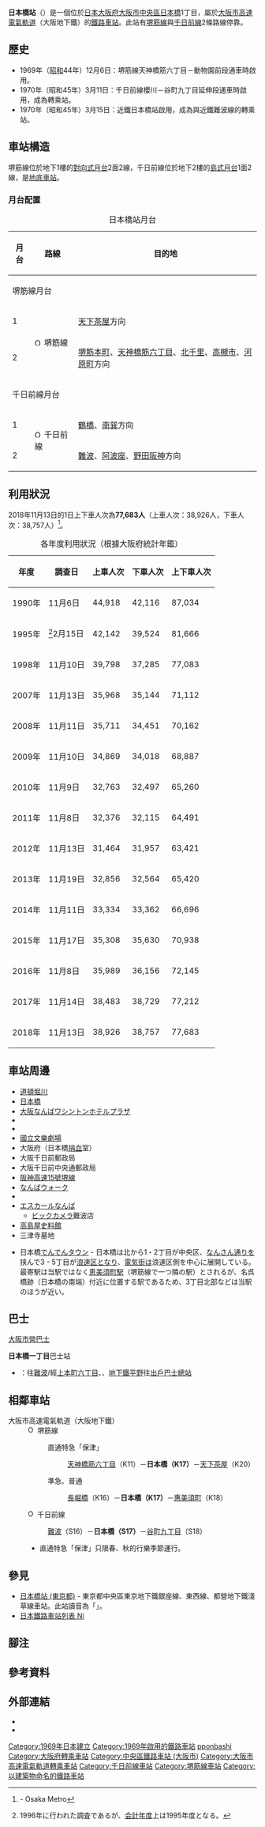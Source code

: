 {{NoteTA |G1=Railway |G2=Transport
|1=zh-hans:地铁; zh-hk:地鐵; zh-tw:地下鐵;
}}
{{日本車站資訊
|公司色      = #33328b
|文字色    = 
|站名      = 日本橋站
|圖片      = Subway-Nipponbashi.jpg
|pxl       = 
|圖片說明  = 驗票口 (2005年8月){{更新|1=圖片|time=2020-06-28T16:15:39+00:00}}
|日文原名  = 日本橋
|平假名  = にっぽんばし
|羅馬拼音  = Nipponbashi
|電報略號  = 
|所屬公司 = [[大阪市高速電氣軌道|大阪市高速電氣軌道]]（大阪地下鐵）
|所在地    = {{JPN}}[[大阪府|大阪府]][[大阪市|大阪市]][[中央區_(大阪市)|中央區]][[日本橋_(大阪市)|日本橋]]1丁目5番12號
|啟用年月日= 1969年（昭和44年）12月6日
|車站構造    = [[地底車站|地底車站]]
|月台配置    = [[對向式月台|對向式月台]] 2面2線（堺筋線）<br />[[島式月台|島式月台]]1面2線（千日前線）
|廢站年月日= 
|乘客人數  = 35,308
|上下車人次  = 70,938
|統計年度  = 2015年
|轉車      = [[近鐵日本橋站|近鐵日本橋站]]（[[近畿日本鐵道|近畿日本鐵道]][[奈良線_(近畿日本鐵道)|奈良線]]、[[難波線|難波線]]）<br>[[難波站_(大阪市高速電氣軌道)|難波站]]（[[大阪市高速電氣軌道|大阪市高速電氣軌道]][[御堂筋線|御堂筋線]][[四橋線|四橋線]]）
|備註      = 
|adjacent = {{Adjacent stations|system=大阪市高速電氣軌道
|line1=K|left1=長堀橋|right1=惠美須町|note-left1=K16<br />0.9km|note-mid1={{車站編號s|#814721|white|K17}}<br />距離[[天神橋筋六丁目站|天神橋筋六丁目]]4.9km|note-right1=K18<br />1.0km
|line2=S|left2=難波|right2=谷町九丁目|note-left2=S16<br />0.7km|note-mid2={{車站編號s|#e44d93|white|S17}}<br />距離[[野田阪神站|野田阪神]]5.6km|note-right2=S18<br />1.0km}}
}}
'''日本橋站'''（{{jpn|j=日本橋駅|hg=にっぽんばしえき|rm=Nipponbashi eki|f=y}}）是一個位於[[日本|日本]][[大阪府|大阪府]][[大阪市|大阪市]][[中央區_(大阪市)|中央區]][[日本橋_(大阪市)|日本橋]]1丁目，屬於[[大阪市高速電氣軌道|大阪市高速電氣軌道]]（大阪地下鐵）的[[鐵路車站|鐵路車站]]。此站有[[堺筋線|堺筋線]]與[[千日前線|千日前線]]2條路線停靠。

== 歷史 ==
* 1969年（[[昭和|昭和]]44年）12月6日：堺筋線天神橋筋六丁目－動物園前段通車時啟用。
* 1970年（昭和45年）3月11日：千日前線櫻川－谷町九丁目延伸段通車時啟用，成為轉乘站。
* 1970年（昭和45年）3月15日：近鐵日本橋站啟用，成為與近鐵難波線的轉乘站。

== 車站構造 ==
堺筋線位於地下1樓的[[對向式月台|對向式月台]]2面2線，千日前線位於地下2樓的[[島式月台|島式月台]]1面2線，是[[地底車站|地底車站]]。

=== 月台配置 ===
{| class="wikitable"
|+ 日本橋站月台
|-
!月台!!路線!!目的地
|-
!colspan="4" |堺筋線月台
|-
! 1
|rowspan=2|[[File:Osaka_Metro_Sakaisuji_line_symbol.svg|15px]] 堺筋線
| [[天下茶屋站|天下茶屋]]方向
|-
! 2
| [[堺筋本町站|堺筋本町]]、[[天神橋筋六丁目站|天神橋筋六丁目]]、[[北千里站|北千里]]、[[高槻市站|高槻市]]、[[河原町站_(京都府)|河原町]]方向
|-
!colspan="4" |千日前線月台
|-
! 1
|rowspan=2|[[File:Osaka_Metro_Sennichimae_line_symbol.svg|15px]] 千日前線
| [[鶴橋站|鶴橋]]、[[南巽站|南巽]]方向
|-
! 2
| [[難波站_(大阪市高速電氣軌道)|難波]]、[[阿波座站|阿波座]]、[[野田阪神站|野田阪神]]方向
|}

== 利用狀況 ==
2018年11月13日的1日上下車人次為'''77,683人'''（上車人次：38,926人，下車人次：38,757人）<ref>{{PDFlink|[https://www.osakametro.co.jp/company/library/100331_research/20181113_subway_nt.pdf 路線別乗降人員（2018年11月13日 交通調査）]}} - Osaka Metro</ref>。

{|class="wikitable" style="text-align:right;"
|+各年度利用狀況（根據大阪府統計年鑑）
!年度!!調查日!!上車人次!!下車人次!!上下車人次
|-
|1990年
|11月{{0}}6日
|44,918||42,116||87,034
|-
|1995年
|<ref group="注">1996年に行われた調査であるが、[[会計年度|会計年度]]上は1995年度となる。</ref>2月15日
|42,142||39,524||81,666
|-
|1998年
|11月10日
|39,798||37,285||77,083
|-
|2007年
|11月13日
|35,968||35,144||71,112
|-
|2008年
|11月11日
|35,711||34,451||70,162
|-
|2009年
|11月10日
|34,869||34,018||68,887
|-
|2010年
|11月{{0}}9日
|32,763||32,497||65,260
|-
|2011年
|11月{{0}}8日
|32,376||32,115||64,491
|-
|2012年
|11月13日
|31,464||31,957||63,421
|-
|2013年
|11月19日
|32,856||32,564||65,420
|-
|2014年
|11月11日
|33,334||33,362||66,696
|-
|2015年
|11月17日
|35,308||35,630||70,938
|-
|2016年
|11月{{0}}8日
|35,989||36,156||72,145
|-
|2017年
|11月14日
|38,483||38,729||77,212
|-
|2018年
|11月13日
|38,926||38,757||77,683
|}

== 車站周邊 ==
{{See also|日本橋 (大阪市)|千日前|道頓堀|宗右衛門町}}
* [[道頓堀|道頓堀川]]
* [[日本橋_(大阪市)|日本橋]]
* [[ワシントンホテル_(愛知県の企業)#ワシントンホテルプラザチェーン|大阪なんばワシントンホテルプラザ]]
* {{link-ja|Wings道頓堀|ウインズ道頓堀}}
* {{link-ja|Satellite大阪|サテライト大阪}}
* [[國立文樂劇場|國立文樂劇場]]
* 大阪府{{link-ja|紅十字會血液中心|赤十字血液センター}}（日本橋[[捐血|捐血]]室）
* 大阪千日前郵政局
* 大阪千日前中央通郵政局
* [[阪神高速15號堺線|阪神高速15號堺線]]
* [[なんばウォーク|なんばウォーク]]
* {{link-ja|黑門市場|黒門市場}}
* [[エスカールなんば|エスカールなんば]]
** [[ビックカメラ|ビックカメラ]]難波店
* [https://web.archive.org/web/20130115215914/http://www.takashimaya.co.jp/corp/info/library/index.html 高島屋史料館]
* 三津寺墓地
<!--なんばグランド花月・大阪府立上方演芸資料館（NMB48劇場）などは難波駅の方が近い-->
* 日本橋[[でんでんタウン|でんでんタウン]] - 日本橋は北から1・2丁目が中央区、[[なんさん通り|なんさん通り]]を挟んで3 - 5丁目が[[浪速区|浪速区]]となり、[[電気街|電気街]]は浪速区側を中心に展開している。最寄駅は当駅ではなく[[恵美須町駅|恵美須町駅]]（堺筋線で一つ隣の駅）とされるが、名呉橋跡（日本橋の南端）付近に位置する駅であるため、3丁目北部などは当駅のほうが近い。

== 巴士 ==
[[大阪市營巴士|大阪市營巴士]]

'''日本橋一丁目'''巴士站
* {{link-ja|大阪市營巴士住之江營業所|大阪市営バス住之江営業所#73号系統|73號系統}}：往[[難波站_(南海)|難波]]/經[[大阪上本町站|上本町六丁目]]、{{link-ja|杭全|杭全}}、[[平野站_(大阪市高速電氣軌道)|地下鐵平野]]往[[出戶站|出戶巴士總站]]

== 相鄰車站 ==
; 大阪市高速電氣軌道（大阪地下鐵）
: [[File:Osaka_Metro_Sakaisuji_line_symbol.svg|15px]] 堺筋線
::{{Color|red|■}}直通特急「保津」
::: [[天神橋筋六丁目站|天神橋筋六丁目]]（K11）－'''日本橋（K17）'''－[[天下茶屋站|天下茶屋]]（K20）
:: {{Color|green|■}}準急、{{Color|black|■}}普通
::: [[長堀橋站|長堀橋]]（K16）－'''日本橋（K17）'''－[[惠美須町站|惠美須町]]（K18）
: [[File:Osaka_Metro_Sennichimae_line_symbol.svg|15px]] 千日前線
:: [[難波站_(大阪市高速電氣軌道)|難波]]（S16）－'''日本橋（S17）'''－[[谷町九丁目站|谷町九丁目]]（S18）
:* 直通特急「保津」只限春、秋的行樂季節運行。

== 參見 ==
* [[日本橋站_(東京都)|日本橋站 (東京都)]] - 東京都中央區東京地下鐵銀座線、東西線、都營地下鐵淺草線車站。此站讀音為「{{lang|ja|にほんばし}}」。
* [[日本鐵路車站列表_Ni|日本鐵路車站列表 Ni]]

== 腳注 ==
{{Reflist|group=注}}

== 參考資料 ==
{{reflist}}

== 外部連結 ==
* {{外部連結/大阪市高速電氣軌道車站|S17|日本橋|千日前線}}
* {{外部連結/大阪市高速電氣軌道車站|K17|日本橋|堺筋線}}
{{千日前線}}
{{堺筋線}}
{{DEFAULTSORT:Nippombashi}}
{{Portal bar|日本|日本鐵路|大阪|鐵路}}
[[Category:1969年日本建立|Category:1969年日本建立]]
[[Category:1969年啟用的鐵路車站|Category:1969年啟用的鐵路車站]]
[[Category:日本鐵路車站_Ni|pponbashi]]
[[Category:大阪府轉乘車站|Category:大阪府轉乘車站]]
[[Category:中央區鐵路車站_(大阪市)|Category:中央區鐵路車站 (大阪市)]]
[[Category:大阪市高速電氣軌道轉乘車站|Category:大阪市高速電氣軌道轉乘車站]]
[[Category:千日前線車站|Category:千日前線車站]]
[[Category:堺筋線車站|Category:堺筋線車站]]
[[Category:以建築物命名的鐵路車站|Category:以建築物命名的鐵路車站]]